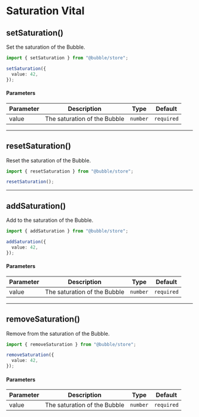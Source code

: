 # Saturation Vital

## setSaturation()

Set the saturation of the Bubble.

```typescript
import { setSaturation } from "@bubble/store";

setSaturation({
  value: 42,
});
```

#### Parameters

| Parameter | Description                  | Type     | Default    |
| --------- | ---------------------------- | -------- | ---------- |
| value     | The saturation of the Bubble | `number` | `required` |

---

## resetSaturation()

Reset the saturation of the Bubble.

```typescript
import { resetSaturation } from "@bubble/store";

resetSaturation();
```

---

## addSaturation()

Add to the saturation of the Bubble.

```typescript
import { addSaturation } from "@bubble/store";

addSaturation({
  value: 42,
});
```

#### Parameters

| Parameter | Description                  | Type     | Default    |
| --------- | ---------------------------- | -------- | ---------- |
| value     | The saturation of the Bubble | `number` | `required` |

---

## removeSaturation()

Remove from the saturation of the Bubble.

```typescript
import { removeSaturation } from "@bubble/store";

removeSaturation({
  value: 42,
});
```

#### Parameters

| Parameter | Description                  | Type     | Default    |
| --------- | ---------------------------- | -------- | ---------- |
| value     | The saturation of the Bubble | `number` | `required` |

